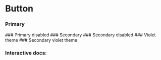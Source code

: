 
<Meta of={Story} />

# Button

### Primary
<Canvas of={Story.Primary} />
### Primary disabled
<Canvas of={Story.Disabled} />
### Secondary
<Canvas of={Story.Secondary} />
### Secondary disabled
<Canvas of={Story.SecondaryDisabled} />
### Violet theme
<Canvas of={Story.Violet} />
### Secondary violet theme
<Canvas of={Story.VioletSecondary} />

### Interactive docs:
<Primary />
<Controls />